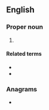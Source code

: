 {{also|tim|Tim|TIM|tím|tìm|-tim|t-im}}
==English==

===Proper noun===
{{en-proper noun}}

# {{lb|en|biblical}} {{abbreviation of|en|Timothy}}

====Related terms====
* {{l|en|1 Tim.}}
* {{l|en|2 Tim.}}

===Anagrams===
* {{anagrams|en|a=imt|IMT|ITM|MIT|TMI}}